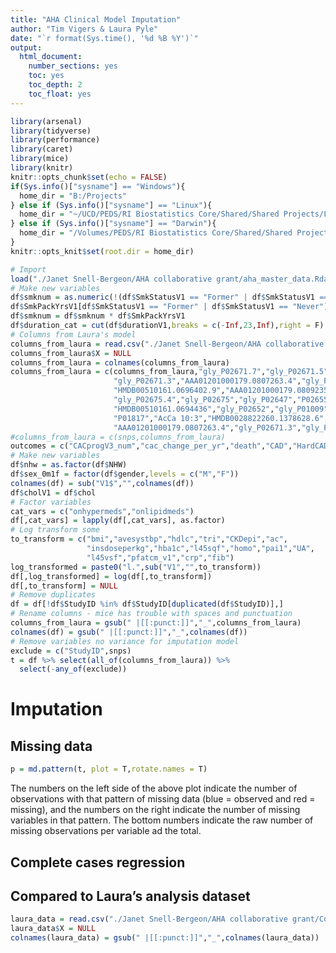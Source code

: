 ```yaml
---
title: "AHA Clinical Model Imputation"
author: "Tim Vigers & Laura Pyle"
date: "`r format(Sys.time(), '%d %B %Y')`"
output:
  html_document:
    number_sections: yes
    toc: yes
    toc_depth: 2
    toc_float: yes
---
```


```r
library(arsenal)
library(tidyverse)
library(performance)
library(caret)
library(mice)
library(knitr)
knitr::opts_chunk$set(echo = FALSE)
if(Sys.info()["sysname"] == "Windows"){
  home_dir = "B:/Projects"
} else if (Sys.info()["sysname"] == "Linux"){
  home_dir = "~/UCD/PEDS/RI Biostatistics Core/Shared/Shared Projects/Laura/BDC/Projects"
} else if (Sys.info()["sysname"] == "Darwin"){
  home_dir = "/Volumes/PEDS/RI Biostatistics Core/Shared/Shared Projects/Laura/BDC/Projects"
}
knitr::opts_knit$set(root.dir = home_dir)
```

```r
# Import
load("./Janet Snell-Bergeon/AHA collaborative grant/aha_master_data.Rdata")
# Make new variables
df$smknum = as.numeric(!(df$SmkStatusV1 == "Former" | df$SmkStatusV1 == "Never"))
df$SmkPackYrsV1[df$SmkStatusV1 == "Former" | df$SmkStatusV1 == "Never"] = 0
df$smknum = df$smknum * df$SmkPackYrsV1
df$duration_cat = cut(df$durationV1,breaks = c(-Inf,23,Inf),right = F)
# Columns from Laura's model
columns_from_laura = read.csv("./Janet Snell-Bergeon/AHA collaborative grant/Combined predictive model/selected_vars.csv")
columns_from_laura$X = NULL
columns_from_laura = colnames(columns_from_laura)
columns_from_laura = c(columns_from_laura,"gly_P02671.7","gly_P02671.5","gly_P02671.4",
                       "gly_P02671.3","AAA01201000179.0807263.4","gly_P02679",
                       "HMDB00510161.0696402.9","AAA01201000179.0809235.7",
                       "gly_P02675.4","gly_P02675","gly_P02647","P02655","gly_P02647.1",
                       "HMDB00510161.0694436","gly_P02652","gly_P01009","gly_P01834.11",
                       "P01817","AcCa 10:3","HMDB0028822260.1378628.6",
                       "AAA01201000179.0807263.4","gly_P02671.3","gly_P02671.7")
#columns_from_laura = c(snps,columns_from_laura)
outcomes = c("CACprogV3_num","cac_change_per_yr","death","CAD","HardCAD","CVD","HardCVD")
# Make new variables
df$nhw = as.factor(df$NHW)
df$sex_0m1f = factor(df$gender,levels = c("M","F"))
colnames(df) = sub("V1$","",colnames(df))
df$cholV1 = df$chol
# Factor variables
cat_vars = c("onhypermeds","onlipidmeds")
df[,cat_vars] = lapply(df[,cat_vars], as.factor)
# Log transform some
to_transform = c("bmi","avesystbp","hdlc","tri","CKDepi","ac",
                 "insdoseperkg","hba1c","l45sqf","homo","pai1","UA",
                 "l45vsf","pfatcm_v1","crp","fib")
log_transformed = paste0("l.",sub("V1","",to_transform))
df[,log_transformed] = log(df[,to_transform])
df[,to_transform] = NULL
# Remove duplicates
df = df[!df$StudyID %in% df$StudyID[duplicated(df$StudyID)],]
# Rename columns - mice has trouble with spaces and punctuation
columns_from_laura = gsub(" |[[:punct:]]","_",columns_from_laura)
colnames(df) = gsub(" |[[:punct:]]","_",colnames(df))
# Remove variables no variance for imputation model
exclude = c("StudyID",snps)
t = df %>% select(all_of(columns_from_laura)) %>%
  select(-any_of(exclude))
```

# Imputation

## Missing data

```r
p = md.pattern(t, plot = T,rotate.names = T)
```

The numbers on the left side of the above plot indicate the number of observations with that pattern of missing data (blue = observed and red = missing), and the numbers on the right indicate the number of missing variables in that pattern. The bottom numbers indicate the raw number of missing observations per variable ad the total. 

## Complete cases regression



## Compared to Laura's analysis dataset

```r
laura_data = read.csv("./Janet Snell-Bergeon/AHA collaborative grant/Combined predictive model/ada_data_cacp.csv")
laura_data$X = NULL
colnames(laura_data) = gsub(" |[[:punct:]]","_",colnames(laura_data))
```